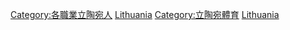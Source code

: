 {{Commons cat|Sportspeople from Lithuania}}

[[Category:各職業立陶宛人|Category:各職業立陶宛人]]
[[Category:各國運動員|Lithuania]]
[[Category:立陶宛體育|Category:立陶宛體育]]
[[Category:歐洲運動員|Lithuania]]